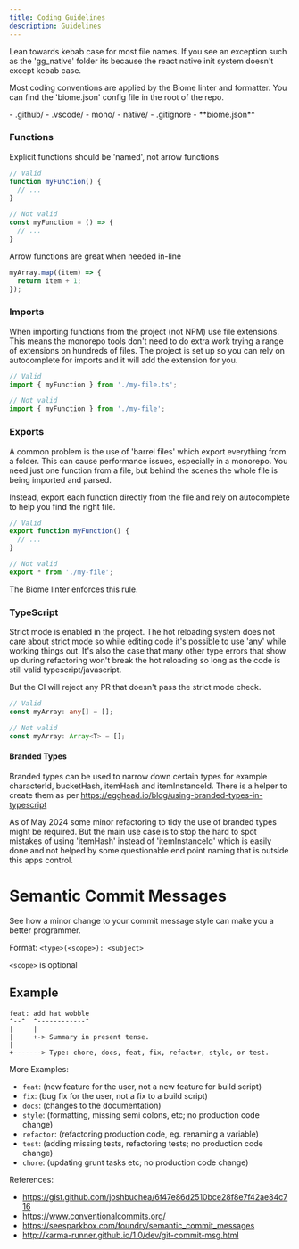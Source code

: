 ```yaml
---
title: Coding Guidelines
description: Guidelines
---
```


Lean towards kebab case for most file names. If you see an exception such as the 'gg_native' folder its because the react native init system doesn't except kebab case.

Most coding conventions are applied by the Biome linter and formatter. You can find the 'biome.json' config file in the root of the repo.



<FileTree>
  - .github/
  - .vscode/
  - mono/
  - native/
  - .gitignore
  - **biome.json**

</FileTree>

### Functions
Explicit functions should be 'named', not arrow functions
```ts
// Valid
function myFunction() {
  // ...
}

// Not valid
const myFunction = () => {
  // ...
}
```

Arrow functions are great when needed in-line
```ts
myArray.map((item) => {
  return item + 1;
});
```
### Imports
When importing functions from the project (not NPM) use file extensions. This means the
monorepo tools don't need to do extra work trying a range of extensions on hundreds of files.
The project is set up so you can rely on autocomplete for imports and it will add the extension for you.
```ts
// Valid
import { myFunction } from './my-file.ts';

// Not valid
import { myFunction } from './my-file';
```

### Exports
A common problem is the use of 'barrel files' which export everything from a folder.
This can cause performance issues, especially in a monorepo. You need just one function
from a file, but behind the scenes the whole file is being imported and parsed.

Instead, export each function directly from the file and rely on autocomplete to help you find the right file.
```ts
// Valid
export function myFunction() {
  // ...
}

// Not valid
export * from './my-file';
```
The Biome linter enforces this rule.

### TypeScript

Strict mode is enabled in the project. The hot reloading system does not care about strict mode so while editing
code it's possible to use 'any' while working things out. It's also the case that many other type errors that show
up during refactoring won't break the hot reloading so long as the code is still valid typescript/javascript.

But the CI will reject any PR that doesn't pass the strict mode check.

```ts
// Valid
const myArray: any[] = [];

// Not valid
const myArray: Array<T> = [];
```

#### Branded Types 
Branded types can be used to narrow down certain types for example characterId, bucketHash, itemHash and itemInstanceId.
There is a helper to create them as per https://egghead.io/blog/using-branded-types-in-typescript

As of May 2024 some minor refactoring to tidy the use of branded types might be required. But the main use case is
to stop the hard to spot mistakes of using 'itemHash' instead of 'itemInstanceId' which is easily done and not
helped by some questionable end point naming that is outside this apps control.

# Semantic Commit Messages

See how a minor change to your commit message style can make you a better programmer.

Format: `<type>(<scope>): <subject>`

`<scope>` is optional

## Example

```
feat: add hat wobble
^--^  ^------------^
|     |
|     +-> Summary in present tense.
|
+-------> Type: chore, docs, feat, fix, refactor, style, or test.
```

More Examples:

- `feat`: (new feature for the user, not a new feature for build script)
- `fix`: (bug fix for the user, not a fix to a build script)
- `docs`: (changes to the documentation)
- `style`: (formatting, missing semi colons, etc; no production code change)
- `refactor`: (refactoring production code, eg. renaming a variable)
- `test`: (adding missing tests, refactoring tests; no production code change)
- `chore`: (updating grunt tasks etc; no production code change)

References:
- https://gist.github.com/joshbuchea/6f47e86d2510bce28f8e7f42ae84c716
- https://www.conventionalcommits.org/
- https://seesparkbox.com/foundry/semantic_commit_messages
- http://karma-runner.github.io/1.0/dev/git-commit-msg.html

